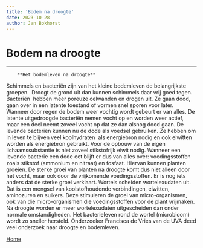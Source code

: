 ```yaml
---
title: 'Bodem na droogte'
date: 2023-10-28
author: Jan Bokhorst
---
```


# Bodem na droogte

---


        **Het bodemleven na droogte**

Schimmels en bacteriën zijn van het kleine bodemleven de belangrijkste groepen.  Droogt de grond uit dan kunnen schimmels daar vrij goed tegen. Bacteriën  hebben meer poreuze celwanden en drogen uit. Ze gaan dood, gaan over in een latente toestand of vormen snel sporen voor later. Wanneer door regen de bodem weer vochtig wordt gebeurt er van alles. De latente uitgedroogde bacteriën nemen vocht op en worden weer actief, maar een deel neemt zoveel vocht op dat ze dan alsnog dood gaan. De levende bacteriën kunnen nu de dode als voedsel gebruiken. Ze hebben om in leven te blijven veel koolhydraten  als energiebron nodig en ook eiwitten worden als energiebron gebruikt. Voor de opbouw van de eigen lichaamssubstantie is niet zoveel stikstofrijk eiwit nodig. Wanneer een levende bacterie een dode eet blijft er dus van alles over: voedingsstoffen zoals stikstof (ammonium en nitraat) en fosfaat. Hiervan kunnen planten groeien. De sterke groei van planten na droogte komt dus niet alleen door het vocht, maar ook door de vrijkomende voedingsstoffen. Er is nog iets anders dat de sterke groei verklaart. Wortels scheiden wortelexudaten uit. Dat is een mengsel van koolstofhoudende verbindingen, eiwitten, aminozuren en suikers. Deze stimuleren de groei van micro-organismen, ook van die micro-organismen die voedingsstoffen voor de plant vrijmaken. Na droogte worden er meer wortelexudaten uitgescheiden dan onder normale omstandigheden. Het bacterieleven rond de wortel (microbioom)  wordt zo sneller hersteld. Onderzoeker Francisca de Vries van de UVA deed veel onderzoek naar droogte en bodemleven.   

  

[Home](index.htm#dm)
  




